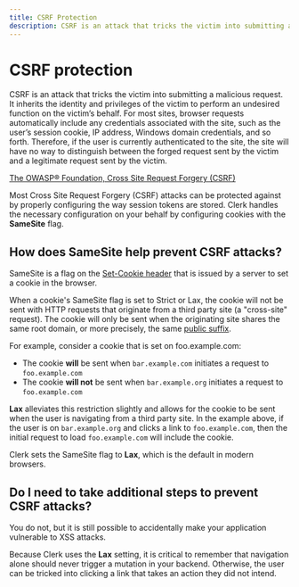```yaml
---
title: CSRF Protection
description: CSRF is an attack that tricks the victim into submitting a malicious request. It inherits the identity and privileges of the victim to perform an undesired function on the victim’s behalf.
---
```


# CSRF protection

CSRF is an attack that tricks the victim into submitting a malicious request. It inherits the identity and privileges of the victim to perform an undesired function on the victim’s behalf. For most sites, browser requests automatically include any credentials associated with the site, such as the user’s session cookie, IP address, Windows domain credentials, and so forth. Therefore, if the user is currently authenticated to the site, the site will have no way to distinguish between the forged request sent by the victim and a legitimate request sent by the victim.

[The OWASP® Foundation, Cross Site Request Forgery (CSRF)](https://owasp.org/www-community/attacks/xss/)

Most Cross Site Request Forgery (CSRF) attacks can be protected against by properly configuring the way session tokens are stored. Clerk handles the necessary configuration on your behalf by configuring cookies with the __SameSite__ flag.

## How does SameSite help prevent CSRF attacks?

SameSite is a flag on the [Set-Cookie header](https://developer.mozilla.org/en-US/docs/Web/HTTP/Headers/Set-Cookie) that is issued by a server to set a cookie in the browser.

When a cookie's SameSite flag is set to Strict or Lax, the cookie will not be sent with HTTP requests that originate from a third party site (a "cross-site" request). The cookie will only be sent when the originating site shares the same root domain, or more precisely, the same [public suffix](https://publicsuffix.org/).

For example, consider a cookie that is set on foo.example.com:

 - The cookie __will__ be sent when `bar.example.com` initiates a request to `foo.example.com`
 - The cookie __will not__ be sent when `bar.example.org` initiates a request to `foo.example.com`

__Lax__ alleviates this restriction slightly and allows for the cookie to be sent when the user is navigating from a third party site. In the example above, if the user is on `bar.example.org` and clicks a link to `foo.example.com`, then the initial request to load `foo.example.com` will include the cookie.

Clerk sets the SameSite flag to __Lax__, which is the default in modern browsers.

## Do I need to take additional steps to prevent CSRF attacks?
You do not, but it is still possible to accidentally make your application vulnerable to XSS attacks.

Because Clerk uses the __Lax__ setting, it is critical to remember that navigation alone should never trigger a mutation in your backend. Otherwise, the user can be tricked into clicking a link that takes an action they did not intend.
